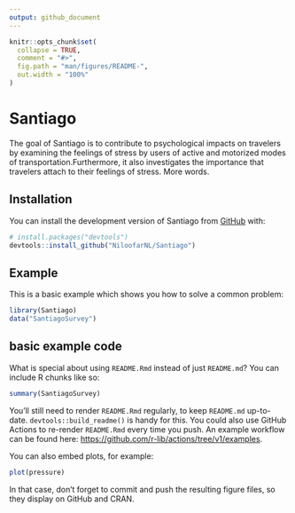 ```yaml
---
output: github_document
---
```


<!-- README.md is generated from README.Rmd. Please edit that file -->

```r
knitr::opts_chunk$set(
  collapse = TRUE,
  comment = "#>",
  fig.path = "man/figures/README-",
  out.width = "100%"
)
```

# Santiago

<!-- badges: start -->
<!-- badges: end -->

The goal of Santiago is to contribute to psychological impacts on travelers by examining the feelings of stress by users of active and motorized modes of transportation.Furthermore, it also investigates the importance that travelers attach to their feelings of stress. More words.

## Installation

You can install the development version of Santiago from [GitHub](https://github.com/) with:

``` r
# install.packages("devtools")
devtools::install_github("NiloofarNL/Santiago")
```

## Example

This is a basic example which shows you how to solve a common problem:

```r
library(Santiago)
data("SantiagoSurvey")
```

## basic example code


What is special about using `README.Rmd` instead of just `README.md`? You can include R chunks like so:

```r
summary(SantiagoSurvey)
```

You'll still need to render `README.Rmd` regularly, to keep `README.md` up-to-date. `devtools::build_readme()` is handy for this. You could also use GitHub Actions to re-render `README.Rmd` every time you push. An example workflow can be found here: <https://github.com/r-lib/actions/tree/v1/examples>.

You can also embed plots, for example:

```r
plot(pressure)
```

In that case, don't forget to commit and push the resulting figure files, so they display on GitHub and CRAN.
